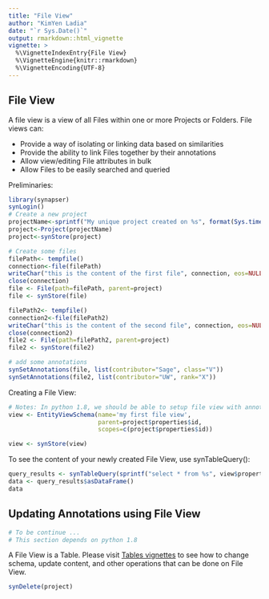```yaml
---
title: "File View"
author: "KimYen Ladia"
date: "`r Sys.Date()`"
output: rmarkdown::html_vignette
vignette: >
  %\VignetteIndexEntry{File View}
  %\VignetteEngine{knitr::rmarkdown}
  %\VignetteEncoding{UTF-8}
---
```


## File View

A file view is a view of all Files within one or more Projects or Folders. File views can:

* Provide a way of isolating or linking data based on similarities
* Provide the ability to link Files together by their annotations
* Allow view/editing File attributes in bulk
* Allow Files to be easily searched and queried

Preliminaries:
```r
library(synapser)
synLogin()
# Create a new project
projectName<-sprintf("My unique project created on %s", format(Sys.time(), "%a %b %d %H%M%OS4 %Y"))
project<-Project(projectName)
project<-synStore(project)

# Create some files
filePath<- tempfile()
connection<-file(filePath)
writeChar("this is the content of the first file", connection, eos=NULL)
close(connection)  
file <- File(path=filePath, parent=project)
file <- synStore(file)

filePath2<- tempfile()
connection2<-file(filePath2)
writeChar("this is the content of the second file", connection, eos=NULL)
close(connection2)  
file2 <- File(path=filePath2, parent=project)
file2 <- synStore(file2)

# add some annotations
synSetAnnotations(file, list(contributor="Sage", class="V"))
synSetAnnotations(file2, list(contributor="UW", rank="X"))
```
Creating a File View:

```r
# Notes: In python 1.8, we should be able to setup file view with annotation columns.
view <- EntityViewSchema(name='my first file view',
                         parent=project$properties$id,
                         scopes=c(project$properties$id))

view <- synStore(view)
```
To see the content of your newly created File View, use synTableQuery():
```r
query_results <- synTableQuery(sprintf("select * from %s", view$properties$id))
data <- query_results$asDataFrame()
data
```
## Updating Annotations using File View

```r
# To be continue ... 
# This section depends on python 1.8
```

A File View is a Table. Please visit [Tables vignettes](table.html) to see how to change schema, update content, and other operations that can be done on File View.

```r
synDelete(project)
```

